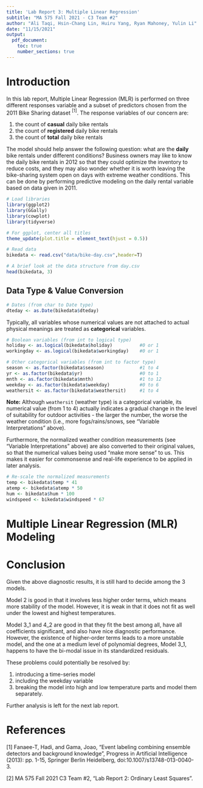 ```yaml
---
title: 'Lab Report 3: Multiple Linear Regression'
subtitle: "MA 575 Fall 2021 - C3 Team #2"
author: "Ali Taqi, Hsin-Chang Lin, Huiru Yang, Ryan Mahoney, Yulin Li"
date: "11/15/2021"
output: 
  pdf_document: 
    toc: true
    number_sections: true
---
```


# Introduction 

In this lab report, Multiple Linear Regression (MLR) is performed on three different responses variable and a subset of predictors chosen from the 2011 Bike Sharing dataset $^{[1]}$. The response variables of our concern are: 

1. the count of **casual** daily bike rentals 
2. the count of **registered** daily bike rentals
3. the count of **total** daily bike rentals

The model should help answer the following question: what are the **daily** bike rentals under different conditions? Business owners may like to know the daily bike rentals in 2012 so that they could optimize the inventory to reduce costs, and they may also wonder whether it is worth leaving the bike-sharing system open on days with extreme weather conditions. This can be done by performing predictive modeling on the daily rental variable based on data given in 2011.


$$ $$

```r
# Load libraries
library(ggplot2)
library(GGally)
library(cowplot)
library(tidyverse)

# For ggplot, center all titles
theme_update(plot.title = element_text(hjust = 0.5))
```


```r
# Read data
bikedata <- read.csv("data/bike-day.csv",header=T)
```

```r
# A brief look at the data structure from day.csv
head(bikedata, 3)
```


$$ $$

## Data Type & Value Conversion

```r
# Dates (from char to Date type)
dteday <- as.Date(bikedata$dteday)
```

Typically, all variables whose numerical values are not attached to actual physical meanings are treated as **categorical** variables.

```r
# Boolean variables (from int to logical type)
holiday <- as.logical(bikedata$holiday)          #0 or 1
workingday <- as.logical(bikedata$workingday)    #0 or 1

# Other categorical variables (from int to factor type)
season <- as.factor(bikedata$season)             #1 to 4
yr <- as.factor(bikedata$yr)                     #0 to 1
mnth <- as.factor(bikedata$mnth)                 #1 to 12
weekday <- as.factor(bikedata$weekday)           #0 to 6
weathersit <- as.factor(bikedata$weathersit)     #1 to 4
```

**Note:** Although `weathersit` (weather type) is a categorical variable, its numerical value (from 1 to 4) actually indicates a gradual change in the level of suitability for outdoor activities - the larger the number, the worse the weather condition (i.e., more fogs/rains/snows, see "Variable Interpretations" above). 

$$ $$

Furthermore, the normalized weather condition measurements (see "Variable Interpretations" above) are also converted to their original values, so that the numerical values being used "make more sense" to us. This makes it easier for commonsense and real-life experience to be applied in later analysis. 

```r
# Re-scale the normalized measurements
temp <- bikedata$temp * 41
atemp <- bikedata$atemp * 50
hum <- bikedata$hum * 100
windspeed <- bikedata$windspeed * 67 
```

$$ $$


# Multiple Linear Regression (MLR) Modeling 






# Conclusion

Given the above diagnostic results, it is still hard to decide among the 3 models. 

Model 2 is good in that it involves less higher order terms, which means more stability of the model. However, it is weak in that it does not fit as well under the lowest and highest temperatures. 

Model 3_1 and 4_2 are good in that they fit the best among all, have all coefficients significant, and also have nice diagnostic performance. However, the existence of higher-order terms leads to a more unstable model, and the one at a medium level of polynomial degrees, Model 3_1, happens to have the bi-modal issue in its standardized residuals.  

These problems could potentially be resolved by:

1. introducing a time-series model 
2. including the weekday variable
3. breaking the model into high and low temperature parts and model them separately. 

Further analysis is left for the next lab report. 


# References

[1] Fanaee-T, Hadi, and Gama, Joao, "Event labeling combining ensemble detectors and background knowledge", Progress in Artificial Intelligence (2013): pp. 1-15, Springer Berlin Heidelberg, doi:10.1007/s13748-013-0040-3.

[2] MA 575 Fall 2021 C3 Team #2, "Lab Report 2: Ordinary Least Squares".

\newpage
